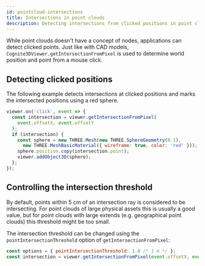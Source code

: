 ```yaml
---
id: pointcloud-intersections
title: Intersections in point clouds
description: Detecting intersections from clicked positions in point cloud models
---
```


While point clouds doesn't have a concept of nodes, applications can detect clicked points. Just like with 
CAD models, `Cognite3DViewer.getIntersectionFromPixel` is used to determine world position and point from 
a mouse click.


<DemoWrapper name="Cognite3DViewerDemo" modelType="pointcloud" />

## Detecting clicked positions

The following example detects intersections at clicked positions and marks the intersected positions
using a red sphere.

```js runnable
viewer.on('click', event => {
  const intersection = viewer.getIntersectionFromPixel(
    event.offsetX, event.offsetY
  );
  if (intersection) {
    const sphere = new THREE.Mesh(new THREE.SphereGeometry(0.1), 
      new THREE.MeshBasicMaterial({ wireframe: true, color: 'red' }));
    sphere.position.copy(intersection.point);
    viewer.addObject3D(sphere);
  };
});
```

## Controlling the intersection threshold

By default, points within 5 cm of an intersection ray is considered to be intersecting. For point clouds of large
physical assets this is usually a good value, but for point clouds with large extends (e.g. geographical point clouds)
this threshold might be too small.

The intersection threshold can be changed using the `pointIntersectionThreshold` option of `getIntersectionFromPixel`:

```js
const options = { pointIntersectionThreshold: 1.0 /* 1 m */ };
const intersection = viewer.getIntersectionFromPixel(event.offsetX, event.offsetY, options);
```
